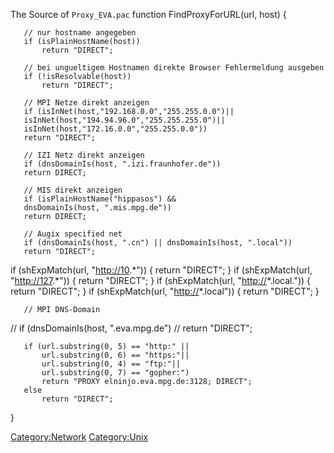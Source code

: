 [[Category:Network]] [[Category:Unix]]
The Source of <tt>Proxy_EVA.pac</tt>
<bash>
function FindProxyForURL(url, host)
{
    // nur hostname angegeben
    if (isPlainHostName(host))
        return "DIRECT";

    // bei ungueltigem Hostnamen direkte Browser Fehlermeldung ausgeben
    if (!isResolvable(host))
        return "DIRECT";

    // MPI Netze direkt anzeigen
    if (isInNet(host,"192.168.0.0","255.255.0.0")||
	isInNet(host,"194.94.96.0","255.255.255.0")||
	isInNet(host,"172.16.0.0","255.255.0.0"))
	return "DIRECT";

    // IZI Netz direkt anzeigen
    if (dnsDomainIs(host, ".izi.fraunhofer.de"))
	return DIRECT;

    // MIS direkt anzeigen
    if (isPlainHostName("hippasos") &&
	dnsDomainIs(host, ".mis.mpg.de"))
	return DIRECT;

    // Augix specified net
    if (dnsDomainIs(host, ".cn") || dnsDomainIs(host, ".local"))
	return "DIRECT";
if (shExpMatch(url, "http://10.*")) { return "DIRECT"; }
if (shExpMatch(url, "http://127.*")) { return "DIRECT"; }
if (shExpMatch(url, "http://*.local.")) { return "DIRECT"; }
if (shExpMatch(url, "http://*.local")) { return "DIRECT"; }

    // MPI DNS-Domain
//    if (dnsDomainIs(host, ".eva.mpg.de")
//        return "DIRECT";

    if (url.substring(0, 5) == "http:" ||
        url.substring(0, 6) == "https:"||
        url.substring(0, 4) == "ftp:"||
        url.substring(0, 7) == "gopher:")
        return "PROXY elninjo.eva.mpg.de:3128; DIRECT";
    else
        return "DIRECT";
}
</bash>